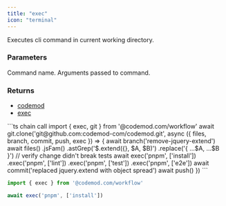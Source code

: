 ```yaml
---
title: "exec"
icon: "terminal"
---
```


<ResponseField name="exec(name, arguments)" />

Executes cli command in current working directory.

### Parameters
<ParamField path="name" type="string" required>
  Command name.
</ParamField>

<ParamField path="arguments" type="string[]">
  Arguments passed to command.
</ParamField>

### Returns
- [codemod](./codemod)
- [exec](./exec)

<RequestExample>
```ts chain call
import { exec, git } from '@codemod.com/workflow'
await git.clone('git@github.com:codemod-com/codemod.git', async ({ files, branch, commit, push, exec }) => {
    await branch('remove-jquery-extend')
    await files()
        .jsFam()
        .astGrep('$.extend({}, $A, $B)')
        .replace('{ ...$A, ...$B }')
    // verify change didn't break tests
    await exec('pnpm', ['install'])
        .exec('pnpm', ['lint'])
        .exec('pnpm', ['test'])
        .exec('pnpm', ['e2e'])
    await commit('replaced jquery.extend with object spread')
    await push()
})
```

```ts single call
import { exec } from '@codemod.com/workflow'

await exec('pnpm', ['install'])
```
</RequestExample>
